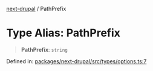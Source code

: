 [next-drupal](../globals.mdx) / PathPrefix

# Type Alias: PathPrefix

> **PathPrefix**: `string`

Defined in: [packages/next-drupal/src/types/options.ts:7](https://github.com/chapter-three/next-drupal/blob/f82409096888c944dd3eff45bf555062558ddd42/packages/next-drupal/src/types/options.ts#L7)
